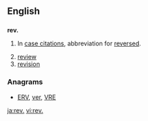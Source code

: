 {{also|Rev|Rev.|rev}}
==English==

==={{abbreviation-old|en}}===
'''rev.'''

# {{context|legal}} In [[case citation]]s, abbreviation for [[reversed]].
# [[review]]
# [[revision]]

===Anagrams===
* [[ERV#English|ERV]], [[ver#English|ver]], [[VRE#English|VRE]]

[[ja:rev.]]
[[vi:rev.]]